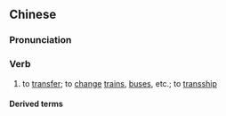 {{also|中转}}
==Chinese==
{{zh-forms|s=中转}}

===Pronunciation===
{{zh-pron
|m=zhōngzhuǎn
|c=zung1 zyun2
|mn=qz,xm,zz:tiong-choán
|cat=v
}}

===Verb===
{{zh-verb}}

# to [[transfer]]; to [[change]] [[train]]s, [[bus]]es, etc.; to [[transship]]

====Derived terms====
{{zh-der|中轉站}}